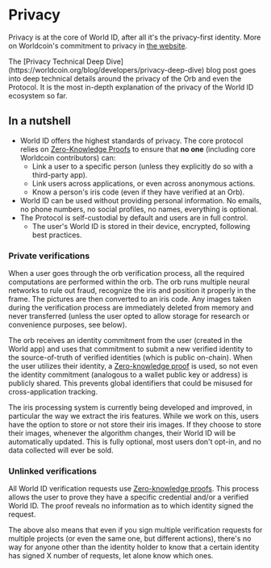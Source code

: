 # Privacy

Privacy is at the core of World ID, after all it's the privacy-first identity. More on Worldcoin's commitment to privacy in [the website](https://worldcoin.org/privacy).

<Note>
	The [Privacy Technical Deep Dive](https://worldcoin.org/blog/developers/privacy-deep-dive) blog post goes into deep
	technical details around the privacy of the Orb and even the Protocol. It is the most in-depth explanation of the
	privacy of the World ID ecosystem so far.
</Note>

## In a nutshell

-   World ID offers the highest standards of privacy. The core protocol relies on [Zero-Knowledge Proofs](/advanced/zero-knowledge-proofs) to ensure that **no one** (including core Worldcoin contributors) can:
    -   Link a user to a specific person (unless they explicitly do so with a third-party app).
    -   Link users across applications, or even across anonymous actions.
    -   Know a person's iris code (even if they have verified at an Orb).
-   World ID can be used without providing personal information. No emails, no phone numbers, no social profiles, no names, everything is optional.
-   The Protocol is self-custodial by default and users are in full control.
    -   The user's World ID is stored in their device, encrypted, following best practices.

### Private verifications

When a user goes through the orb verification process, all the required computations are performed within the orb. The orb runs multiple neural networks to rule out fraud, recognize the iris and position it properly in the frame. The pictures are then converted to an iris code. Any images taken during the verification process are immediately deleted from memory and never transferred (unless the user opted to allow storage for research or convenience purposes, see below).

The orb receives an identity commitment from the user (created in the World app) and uses that commitment to submit a new verified identity to the source-of-truth of verified identities (which is public on-chain). When the user utilizes their identity, a [Zero-knowledge proof](/advanced/zero-knowledge-proofs) is used, so not even the identity commitment (analogous to a wallet public key or address) is publicly shared. This prevents global identifiers that could be misused for cross-application tracking.

<Note>
	The iris processing system is currently being developed and improved, in particular the way we extract the iris
	features. While we work on this, users have the option to store or not store their iris images. If they choose to
	store their images, whenever the algorithm changes, their World ID will be automatically updated. This is fully
	optional, most users don't opt-in, and no data collected will ever be sold.
</Note>

### Unlinked verifications

All World ID verification requests use [Zero-knowledge proofs](/advanced/zero-knowledge-proofs). This process allows the user to prove they have a specific credential and/or a verified World ID. The proof reveals no information as to which identity signed the request.

The above also means that even if you sign multiple verification requests for multiple projects (or even the same one, but different actions), there's no way for anyone other than the identity holder to know that a certain identity has signed X number of requests, let alone know which ones.
